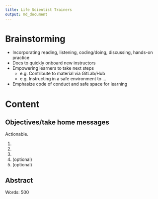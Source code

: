 ```yaml
---
title: Life Scientist Trainers
output: md_document
---
```


# Brainstorming

- Incorporating reading, listening, coding/doing, discussing, hands-on practice
- Docs to quickly onboard new instructors
- Empowering learners to take next steps
    - e.g. Contribute to material via GitLab/Hub
    - e.g. Instructing in a safe environment to ...
- Emphasize code of conduct and safe space for learning

# Content

## Objectives/take home messages

Actionable.

1.
2.
3.
4. (optional)
5. (optional)

## Abstract

Words: 500

